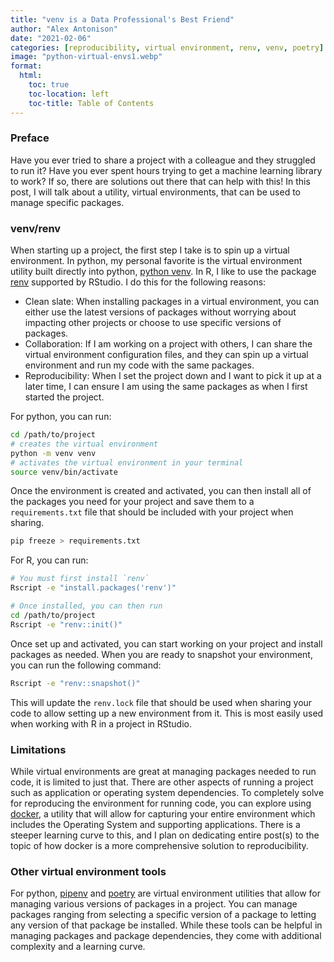 ```yaml
---
title: "venv is a Data Professional's Best Friend"
author: "Alex Antonison"
date: "2021-02-06"
categories: [reproducibility, virtual environment, renv, venv, poetry]
image: "python-virtual-envs1.webp"
format:
  html:
    toc: true
    toc-location: left
    toc-title: Table of Contents
---
```


### Preface

Have you ever tried to share a project with a colleague and they struggled to run it? Have you ever spent hours trying to get a machine learning library to work? If so, there are solutions out there that can help with this!  In this post, I will talk about a utility, virtual environments, that can be used to manage specific packages.

### venv/renv

When starting up a project, the first step I take is to spin up a virtual environment. In python, my personal favorite is the virtual environment utility built directly into python, [python venv](https://docs.python.org/3/tutorial/venv.html). In R, I like to use the package [renv](https://rstudio.github.io/renv/) supported by RStudio. I do this for the following reasons:

* Clean slate: When installing packages in a virtual environment, you can either use the latest versions of packages without worrying about impacting other projects or choose to use specific versions of packages.
* Collaboration: If I am working on a project with others, I can share the virtual environment configuration files, and they can spin up a virtual environment and run my code with the same packages.
* Reproducibility: When I set the project down and I want to pick it up at a later time, I can ensure I am using the same packages as when I first started the project.

For python, you can run:

```bash
cd /path/to/project
# creates the virtual environment
python -m venv venv
# activates the virtual environment in your terminal
source venv/bin/activate
```

Once the environment is created and activated, you can then install all of the packages you need for your project and save them to a `requirements.txt` file that should be included with your project when sharing.

```bash
pip freeze > requirements.txt
```

For R, you can run:

```bash
# You must first install `renv`
Rscript -e "install.packages('renv')"

# Once installed, you can then run
cd /path/to/project
Rscript -e "renv::init()"
```

Once set up and activated, you can start working on your project and install packages as needed. When you are ready to snapshot your environment, you can run the following command:

```bash
Rscript -e "renv::snapshot()"
```

This will update the `renv.lock` file that should be used when sharing your code to allow setting up a new environment from it.  This is most easily used when working with R in a project in RStudio.

### Limitations

While virtual environments are great at managing packages needed to run code, it is limited to just that.  There are other aspects of running a project such as application or operating system dependencies. To completely solve for reproducing the environment for running code, you can explore using [docker](https://www.docker.com/), a utility that will allow for capturing your entire environment which includes the Operating System and supporting applications.  There is a steeper learning curve to this, and I plan on dedicating entire post(s) to the topic of how docker is a more comprehensive solution to reproducibility.

### Other virtual environment tools

For python, [pipenv](https://pipenv.pypa.io/en/latest/) and [poetry](https://python-poetry.org/) are virtual environment utilities that allow for managing various versions of packages in a project.  You can manage packages ranging from selecting a specific version of a package to letting any version of that package be installed.  While these tools can be helpful in managing packages and package dependencies, they come with additional complexity and a learning curve.
